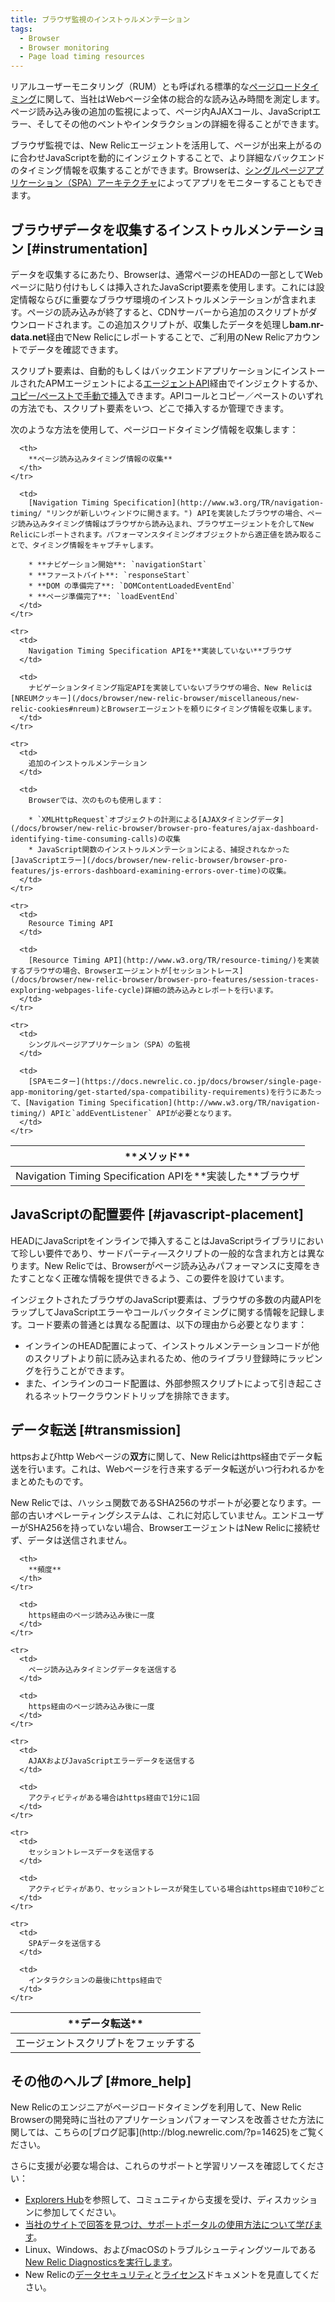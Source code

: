```yaml
---
title: ブラウザ監視のインストゥルメンテーション
tags:
  - Browser
  - Browser monitoring
  - Page load timing resources
---
```


リアルユーザーモニタリング（RUM）とも呼ばれる標準的な[ページロードタイミング](/docs/browser/new-relic-browser/page-load-timing/page-load-timing-process)に関して、当社はWebページ全体の総合的な読み込み時間を測定します。ページ読み込み後の追加の監視によって、ページ内AJAXコール、JavaScriptエラー、そしてその他のベントやインタラクションの詳細を得ることができます。

ブラウザ監視では、New Relicエージェントを活用して、ページが出来上がるのに合わせJavaScriptを動的にインジェクトすることで、より詳細なバックエンドのタイミング情報を収集することができます。Browserは、[シングルページアプリケーション（SPA）アーキテクチャ](/docs/browser/single-page-app-monitoring/get-started/add-apps-single-page-app-monitoring)によってアプリをモニターすることもできます。

## ブラウザデータを収集するインストゥルメンテーション [#instrumentation]

データを収集するにあたり、Browserは、通常ページのHEADの一部としてWebページに貼り付けもしくは挿入されたJavaScript要素を使用します。これには設定情報ならびに重要なブラウザ環境のインストゥルメンテーションが含まれます。ページの読み込みが終了すると、CDNサーバーから追加のスクリプトがダウンロードされます。この追加スクリプトが、収集したデータを処理し**bam.nr-data.net**経由でNew Relicにレポートすることで、ご利用のNew Relicアカウントでデータを確認できます。

スクリプト要素は、自動的もしくはバックエンドアプリケーションにインストールされたAPMエージェントによる[エージェントAPI](/docs/browser/new-relic-browser/installation-configuration/browser-settings-ui-options-browser-monitoring#agent-instrumentation)経由でインジェクトするか、[コピー/ペーストで手動で挿入](/docs/browser/new-relic-browser/installation-configuration/adding-apps-new-relic-browser#copy-paste-app)できます。APIコールとコピー／ペーストのいずれの方法でも、スクリプト要素をいつ、どこで挿入するか管理できます。

次のような方法を使用して、ページロードタイミング情報を収集します：

<Table id="navigation-api">
  <thead>
    <tr>
      <th style={{ width: "250px" }}>
        **メソッド**
      </th>

      <th>
        **ページ読み込みタイミング情報の収集**
      </th>
    </tr>
  </thead>

  <tbody>
    <tr>
      <td>
        Navigation Timing Specification APIを**実装した**ブラウザ
      </td>

      <td>
        [Navigation Timing Specification](http://www.w3.org/TR/navigation-timing/ "リンクが新しいウィンドウに開きます。") APIを実装したブラウザの場合、ページ読み込みタイミング情報はブラウザから読み込まれ、ブラウザエージェントを介してNew Relicにレポートされます。パフォーマンスタイミングオブジェクトから適正値を読み取ることで、タイミング情報をキャプチャします。

        * **ナビゲーション開始**: `navigationStart`
        * **ファーストバイト**: `responseStart`
        * **DOM の準備完了**: `DOMContentLoadedEventEnd`
        * **ページ準備完了**: `loadEventEnd`
      </td>
    </tr>

    <tr>
      <td>
        Navigation Timing Specification APIを**実装していない**ブラウザ
      </td>

      <td>
        ナビゲーションタイミング指定APIを実装していないブラウザの場合、New Relicは[NREUMクッキー](/docs/browser/new-relic-browser/miscellaneous/new-relic-cookies#nreum)とBrowserエージェントを頼りにタイミング情報を収集します。
      </td>
    </tr>

    <tr>
      <td>
        追加のインストゥルメンテーション
      </td>

      <td>
        Browserでは、次のものも使用します：

        * `XMLHttpRequest`オブジェクトの計測による[AJAXタイミングデータ](/docs/browser/new-relic-browser/browser-pro-features/ajax-dashboard-identifying-time-consuming-calls)の収集
        * JavaScript関数のインストゥルメンテーションによる、捕捉されなかった[JavaScriptエラー](/docs/browser/new-relic-browser/browser-pro-features/js-errors-dashboard-examining-errors-over-time)の収集。
      </td>
    </tr>

    <tr>
      <td>
        Resource Timing API
      </td>

      <td>
        [Resource Timing API](http://www.w3.org/TR/resource-timing/)を実装するブラウザの場合、Browserエージェントが[セッショントレース](/docs/browser/new-relic-browser/browser-pro-features/session-traces-exploring-webpages-life-cycle)詳細の読み込みとレポートを行います。
      </td>
    </tr>

    <tr>
      <td>
        シングルページアプリケーション（SPA）の監視
      </td>

      <td>
        [SPAモニター](https://docs.newrelic.co.jp/docs/browser/single-page-app-monitoring/get-started/spa-compatibility-requirements)を行うにあたって、[Navigation Timing Specification](http://www.w3.org/TR/navigation-timing/) APIと`addEventListener` APIが必要となります。
      </td>
    </tr>
  </tbody>
</Table>

## JavaScriptの配置要件 [#javascript-placement]

HEADにJavaScriptをインラインで挿入することはJavaScriptライブラリにおいて珍しい要件であり、サードパーティ―スクリプトの一般的な含まれ方とは異なります。New Relicでは、Browserがページ読み込みパフォーマンスに支障をきたすことなく正確な情報を提供できるよう、この要件を設けています。

インジェクトされたブラウザのJavaScript要素は、ブラウザの多数の内蔵APIをラップしてJavaScriptエラーやコールバックタイミングに関する情報を記録します。コード要素の普通とは異なる配置は、以下の理由から必要となります：

* インラインのHEAD配置によって、インストゥルメンテーションコードが他のスクリプトより前に読み込まれるため、他のライブラリ登録時にラッピングを行うことができます。
* また、インラインのコード配置は、外部参照スクリプトによって引き起こされるネットワークラウンドトリップを排除できます。

## データ転送 [#transmission]

httpsおよびhttp Webページの**双方**に関して、New Relicはhttps経由でデータ転送を行います。これは、Webページを行き来するデータ転送がいつ行われるかをまとめたものです。

<Callout variant="important">
  New Relicでは、ハッシュ関数であるSHA256のサポートが必要となります。一部の古いオペレーティングシステムは、これに対応していません。エンドユーザーがSHA256を持っていない場合、BrowserエージェントはNew Relicに接続せず、データは送信されません。
</Callout>

<Table>
  <thead>
    <tr>
      <th style={{ width: "250px" }}>
        **データ転送**
      </th>

      <th>
        **頻度**
      </th>
    </tr>
  </thead>

  <tbody>
    <tr>
      <td>
        エージェントスクリプトをフェッチする
      </td>

      <td>
        https経由のページ読み込み後に一度
      </td>
    </tr>

    <tr>
      <td>
        ページ読み込みタイミングデータを送信する
      </td>

      <td>
        https経由のページ読み込み後に一度
      </td>
    </tr>

    <tr>
      <td>
        AJAXおよびJavaScriptエラーデータを送信する
      </td>

      <td>
        アクティビティがある場合はhttps経由で1分に1回
      </td>
    </tr>

    <tr>
      <td>
        セッショントレースデータを送信する
      </td>

      <td>
        アクティビティがあり、セッショントレースが発生している場合はhttps経由で10秒ごと
      </td>
    </tr>

    <tr>
      <td>
        SPAデータを送信する
      </td>

      <td>
        インタラクションの最後にhttps経由で
      </td>
    </tr>
  </tbody>
</Table>

## その他のヘルプ [#more_help]

<Callout variant="tip">
  New Relicのエンジニアがページロードタイミングを利用して、New Relic Browserの開発時に当社のアプリケーションパフォーマンスを改善させた方法に関しては、こちらの[ブログ記事](http://blog.newrelic.com/?p=14625)をご覧ください。
</Callout>

さらに支援が必要な場合は、これらのサポートと学習リソースを確認してください：

* [Explorers Hub](https://discuss.newrelic.com/)を参照して、コミュニティから支援を受け、ディスカッションに参加してください。
* [当社のサイトで回答を見つけ、サポートポータルの使用方法について学びます](/docs/using-new-relic/welcome-new-relic/get-started/find-help-use-support-portal)。
* Linux、Windows、およびmacOSのトラブルシューティングツールである[New Relic Diagnosticsを実行します](/docs/using-new-relic/cross-product-functions/troubleshooting/new-relic-diagnostics)。
* New Relicの[データセキュリティ](/docs/security)と[ライセンス](/docs/licenses)ドキュメントを見直してください。
